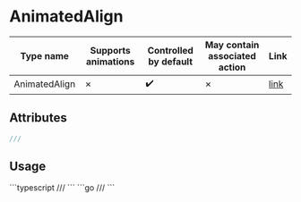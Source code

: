 
# AnimatedAlign


| Type name | Supports animations | Controlled by default | May contain associated action | Link |
| - | - | - | - | - |
| AnimatedAlign | &cross; | :heavy_check_mark: | &cross; | [link](https://api.flutter.dev/flutter/widgets/AnimatedAlign-class.html) |

## Attributes

```dart
///
```

## Usage

<Tabs groupId="lang">
  <TabItem value="ts" label="TypeScript" default>
    ```typescript
    ///
    ```
  </TabItem>
  <TabItem value="go" label="Go">
    ```go
    ///
    ```
  </TabItem>
</Tabs>

